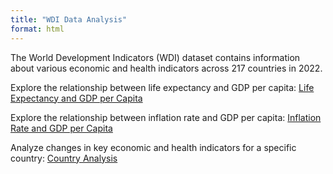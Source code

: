 ```yaml
---
title: "WDI Data Analysis"
format: html
---
```


The World Development Indicators (WDI) dataset contains information about various economic and health indicators across 217 countries in 2022.

Explore the relationship between life expectancy and GDP per capita: [Life Expectancy and GDP per Capita](05_Presentation.qmd)

Explore the relationship between inflation rate and GDP per capita: [Inflation Rate and GDP per Capita](Assignment05.qmd)

Analyze changes in key economic and health indicators for a specific country: [Country Analysis](country.qmd)